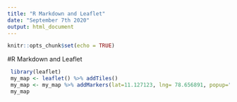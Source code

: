 ```yaml
---
title: "R Markdown and Leaflet"
date: "September 7th 2020"
output: html_document
---
```


```r
knitr::opts_chunk$set(echo = TRUE)
```
#R Markdown and Leaflet
```r
 library(leaflet)
 my_map <- leaflet() %>% addTiles() 
 my_map <- my_map %>% addMarkers(lat=11.127123, lng= 78.656891, popup="State")
 my_map
 ```
 
